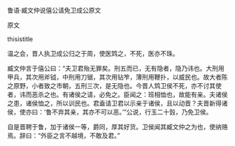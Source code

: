 


鲁语·臧文仲说僖公请免卫成公原文

原文

thisistitle

温之会，晋人执卫成公归之于周，使医鸩之，不死，医亦不珠。

臧文仲言于僖公曰：“夫卫君殆无罪矣。刑五而已，无有隐者，隐乃讳也。大刑用甲兵，其次用斧钺，中刑用刀锯，其次用钻笮，薄刑用鞭扑，以威民也。故大者陈之原野，小者致之市朝，五刑三次，是无隐也。今晋人鸩卫侯不死，亦不讨其使者，讳而恶杀之也。有诸侯之请，必免之。臣闻之：班相恤也，故能有亲。夫诸侯之患，诸侯恤之，所以训民也。君盍请卫君以示亲于诸侯，且以动晋？夫晋新得诸侯，使亦曰：‘鲁不弃其亲，其亦不可以恶。’”公说，行玉二十瑴，乃免卫侯。

自是晋聘于鲁，加于诸侯一等，爵同，厚其好货。卫侯闻其臧文仲之为也，使纳赂焉。辞曰：“外臣之言不越境，不敢及君。”

